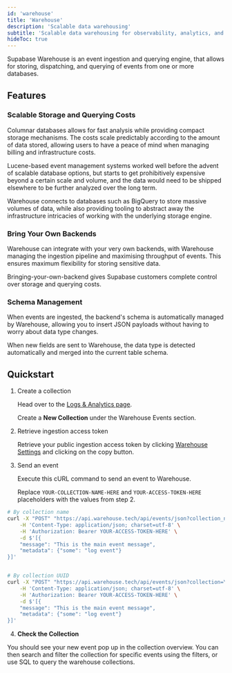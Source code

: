 ```yaml
---
id: 'warehouse'
title: 'Warehouse'
description: 'Scalable data warehousing'
subtitle: 'Scalable data warehousing for observability, analytics, and more.'
hideToc: true
---
```


Supabase Warehouse is an event ingestion and querying engine, that allows for storing, dispatching, and querying of events from one or more databases.

## Features

### Scalable Storage and Querying Costs

Columnar databases allows for fast analysis while providing compact storage mechanisms. The costs scale predictably according to the amount of data stored, allowing users to have a peace of mind when managing billing and infrastructure costs.

Lucene-based event management systems worked well before the advent of scalable database options, but starts to get prohibitively expensive beyond a certain scale and volume, and the data would need to be shipped elsewhere to be further analyzed over the long term.

Warehouse connects to databases such as BigQuery to store massive volumes of data, while also providing tooling to abstract away the infrastructure intricacies of working with the underlying storage engine.

### Bring Your Own Backends

Warehouse can integrate with your very own backends, with Warehouse managing the ingestion pipeline and maximising throughput of events. This ensures maximum flexibility for storing sensitive data.

Bringing-your-own-backend gives Supabase customers complete control over storage and querying costs.

### Schema Management

When events are ingested, the backend's schema is automatically managed by Warehouse, allowing you to insert JSON payloads without having to worry about data type changes.

When new fields are sent to Warehouse, the data type is detected automatically and merged into the current table schema.

## Quickstart

1. Create a collection

   Head over to the [Logs & Analytics page](https://supabase.com/dashboard/project/_/logs/explorer).

   Create a **New Collection** under the Warehouse Events section.

2. Retrieve ingestion access token

   Retrieve your public ingestion access token by clicking [Warehouse Settings](https://supabase.com/dashboard/project/_/settings/warehouse) and clicking on the copy button.

3. Send an event

   Execute this cURL command to send an event to Warehouse.

   Replace `YOUR-COLLECTION-NAME-HERE` and `YOUR-ACCESS-TOKEN-HERE` placeholders with the values from step 2.

```bash
# By collection name
curl -X "POST" "https://api.warehouse.tech/api/events/json?collection_name=YOUR-COLLLECTION-NAME-HERE" \
    -H 'Content-Type: application/json; charset=utf-8' \
    -H 'Authorization: Bearer YOUR-ACCESS-TOKEN-HERE' \
    -d $'[{
    "message": "This is the main event message",
    "metadata": {"some": "log event"}
}]'


# By collection UUID
curl -X "POST" "https://api.warehouse.tech/api/events/json?collection=YOUR-COLLECTION-UUID-HERE" \
    -H 'Content-Type: application/json; charset=utf-8' \
    -H 'Authorization: Bearer YOUR-ACCESS-TOKEN-HERE' \
    -d $'[{
    "message": "This is the main event message",
    "metadata": {"some": "log event"}
}]'
```

4. **Check the Collection**

You should see your new event pop up in the collection overview. You can then search and filter the collection for specific events using the filters, or use SQL to query the warehouse collections.
